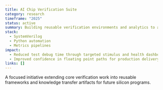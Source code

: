 ```yaml
---
title: AI Chip Verification Suite
category: research
timeframe: "2025"
status: active
summary: Building reusable verification environments and analytics to accelerate AI accelerator bring-up and coverage closure.
stack:
  - SystemVerilog
  - Python automation
  - Metrics pipelines
impact:
  - Reduced test debug time through targeted stimulus and health dashboards.
  - Improved confidence in floating point paths for production delivery.
links: []
---
```

A focused initiative extending core verification work into reusable frameworks and knowledge transfer artifacts for future silicon programs.
